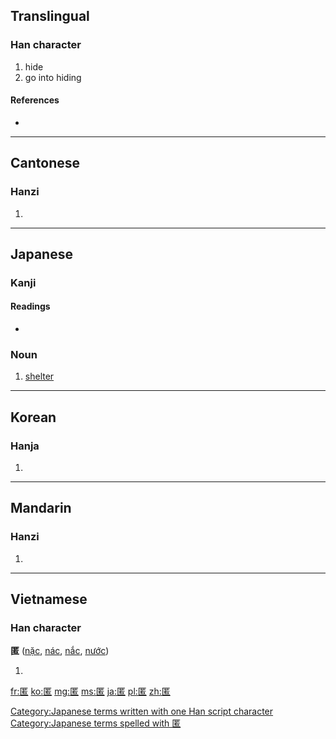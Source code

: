 ==Translingual==

===Han character===
{{Han char|rn=23|rad=匸|as=09|sn=11|four=7171<sub>6</sub>|canj=尸廿大口 (STKR)|ids=⿷[[匸]][[若]]}}

# hide
# go into hiding

====References====
* {{Han ref|kx=0155.120|dkj=02690|dj=0347.250|hdz=10086.120|uh=533F|ud=21311|bh=B0CE|bd=45262}}

----

==Cantonese==

===Hanzi===
{{yue-hanzi|jyut=nik1|y=nik1}}

# {{defn|lang=yue|sort=匸09}}

----

==Japanese==

===Kanji===
{{ja-kanji|grade=c|rs=匸09}}

====Readings====
* {{ja-readings|goon=[[にょく]] (nyoku)|kanon=[[じょく]] (joku), from [[ぢょく]]|kanyoon=[[とく]] (toku)|kun=[[かくれる]] (kakureru), [[かくす]] (kakusu)}}

===Noun===
{{ja-noun|k|hira=とく|rom=toku}} 

# [[shelter]]

[[Category:Japanese terms written with one Han script character]]
[[Category:Japanese terms spelled with 匿]]
----

==Korean==

===Hanja===
{{ko-hanja|hangeul=닉|rv=nik|mr=nik}}

# {{defn|lang=ko|sort=匸09}}

----

==Mandarin==

===Hanzi===
{{cmn-hanzi|pin=[[nì]] ([[ni4]])|wg=ni<sup>4</sup>}}

# {{defn|lang=cmn|sort=匸09}}

----

==Vietnamese==

===Han character===
'''匿''' ([[nặc]], [[nác]], [[nắc]], [[nước]])

# {{defn|lang=vi}}

[[fr:匿]]
[[ko:匿]]
[[mg:匿]]
[[ms:匿]]
[[ja:匿]]
[[pl:匿]]
[[zh:匿]]
